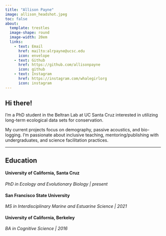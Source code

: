 ```yaml
---
title: "Allison Payne"
image: allison_headshot.jpeg
toc: false 
about: 
  template: trestles
  image-shape: round
  image-width: 20em
  links: 
    - text: Email 
      href: mailto:alrpayne@ucsc.edu
      icon: envelope
    - text: Github
      href: https://github.com/allisonpayne
      icon: github
    - text: Instagram
      href: https://instagram.com/whalegirlorg
      icon: instagram
---
```


## Hi there!

I'm a PhD student in the Beltran Lab at UC Santa Cruz interested in utilizing long-term ecological data sets for conservation.

My current projects focus on demography, passive acoustics, and bio-logging. I'm passionate about inclusive teaching, mentoring/publishing with undergraduates, and science facilitation practices.

------------------------------------------------------------------------

## Education

#### **University of California, Santa Cruz** 

*PhD in Ecology and Evolutionary Biology \| present*

#### **San Francisco State University** 

*MS in Interdisciplinary Marine and Estuarine Science \| 2021*

#### **University of California, Berkeley** 

*BA in Cognitive Science \| 2016*
